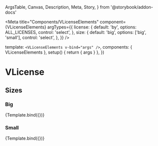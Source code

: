   ArgsTable,
  Canvas,
  Description,
  Meta,
  Story,
} from '@storybook/addon-docs'


<Meta
  title="Components/VLicenseElements"
  component={VLicenseElements}
  argTypes={{
    license: {
      default: 'by',
      options: ALL_LICENSES,
      control: 'select',
    },
    size: {
      default: 'big',
      options: ['big', 'small'],
      control: 'select',
    },
  }}
/>

  template: `<VLicenseElements v-bind="args" />`,
  components: { VLicenseElements },
  setup() {
    return { args }
  },
})

# VLicense

<Description of={VLicenseElements} />

<ArgsTable of={VLicenseElements} />

## Sizes

### Big

<Canvas>
  <Story
    name="Big"
    args={{
      license: 'by-nc-nd',
    }}
  >
    {Template.bind({})}
  </Story>
</Canvas>

### Small

<Canvas>
  <Story
    name="Small"
    args={{
      license: 'by-nc-nd',
      size: 'small',
    }}
  >
    {Template.bind({})}
  </Story>
</Canvas>
